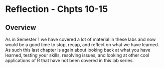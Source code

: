 # Reflection - Chpts 10-15

## Overview

As in Semester 1 we have covered a lot of material in these labs and now would be a good time to stop, recap, and reflect on what we have learned. As such this last chapter is again about looking back at what you have learned, testing your skills, resolving issues, and looking at other cool applications of R that have not been covered in this lab series.
